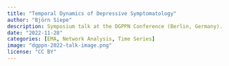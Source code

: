 ```yaml
---
title: "Temporal Dynamics of Depressive Symptomatology"
author: "Björn Siepe"
description: Symposium talk at the DGPPN Conference (Berlin, Germany).
date: "2022-11-28"
categories: [EMA, Network Analysis, Time Series]
image: "dgppn-2022-talk-image.png"
license: "CC BY"
---
```

